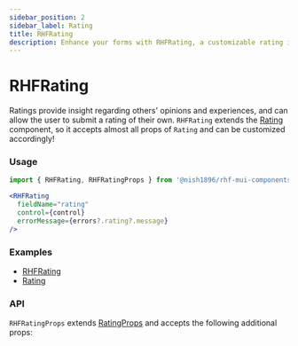 ```yaml
---
sidebar_position: 2
sidebar_label: Rating
title: RHFRating
description: Enhance your forms with RHFRating, a customizable rating input component for react-hook-form using examples and API details for seamless integration.
---
```



# RHFRating

Ratings provide insight regarding others' opinions and experiences, and can
allow the user to submit a rating of their own. `RHFRating` extends the 
[Rating](https://mui.com/material-ui/react-rating/) component,
so it accepts almost all props of `Rating` and can be customized accordingly!

### Usage

```js
import { RHFRating, RHFRatingProps } from '@nish1896/rhf-mui-components';
```

```jsx
<RHFRating
  fieldName="rating"
  control={control}
  errorMessage={errors?.rating?.message}
/>
```

### Examples
- [RHFRating](../../examples/switch-slider-rating)
- [Rating](https://mui.com/material-ui/react-rating/)

### API

`RHFRatingProps` extends [RatingProps](https://mui.com/material-ui/api/Rating/)
and accepts the following additional props:

<RHFRatingPropsTable />
